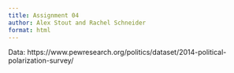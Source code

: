 ```yaml
---
title: Assignment 04
author: Alex Stout and Rachel Schneider
format: html
---
```


Data: https://www.pewresearch.org/politics/dataset/2014-political-polarization-survey/ 

